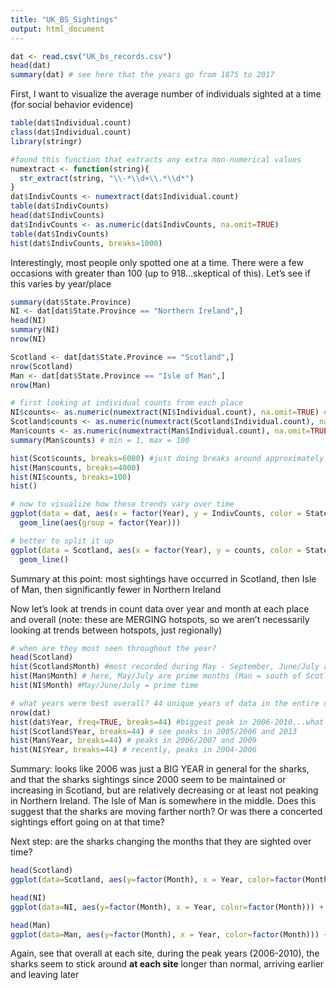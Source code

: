 ```yaml
---
title: "UK_BS_Sightings"
output: html_document
---
```


```r
dat <- read.csv("UK_bs_records.csv")
head(dat)
summary(dat) # see here that the years go from 1875 to 2017
```
First, I want to visualize the average number of individuals sighted at a time (for social behavior evidence)

```r
table(dat$Individual.count)
class(dat$Individual.count)
library(stringr)

#found this function that extracts any extra non-numerical values
numextract <- function(string){ 
  str_extract(string, "\\-*\\d+\\.*\\d*")
}
dat$IndivCounts <- numextract(dat$Individual.count)
table(dat$IndivCounts)
head(dat$IndivCounts)
dat$IndivCounts <- as.numeric(dat$IndivCounts, na.omit=TRUE)
table(dat$IndivCounts)
hist(dat$IndivCounts, breaks=1000)
```
Interestingly, most people only spotted one at a time. There were a few occasions with greater than 100 (up to 918...skeptical of this). Let's see if this varies by year/place

```r
summary(dat$State.Province)
NI <- dat[dat$State.Province == "Northern Ireland",]
head(NI)
summary(NI)
nrow(NI)

Scotland <- dat[dat$State.Province == "Scotland",]
nrow(Scotland)
Man <- dat[dat$State.Province == "Isle of Man",]
nrow(Man)

# first looking at individual counts from each place
NI$counts<- as.numeric(numextract(NI$Individual.count), na.omit=TRUE) # min = 1, max = 16
Scotland$counts <- as.numeric(numextract(Scotland$Individual.count), na.omit=TRUE) # min = 1, max = 918
Man$counts <- as.numeric(numextract(Man$Individual.count), na.omit=TRUE) 
summary(Man$counts) # min = 1, max = 100

hist(Scot$counts, breaks=6000) #just doing breaks around approximately how many sightings there were
hist(Man$counts, breaks=4000)
hist(NI$counts, breaks=100)
hist()

# now to visualize how these trends vary over time
ggplot(data = dat, aes(x = factor(Year), y = IndivCounts, color = State.Province)) +       
  geom_line(aes(group = factor(Year))) 

# better to split it up
ggplot(data = Scotland, aes(x = factor(Year), y = counts, color = State.Province)) +       
  geom_line() 
```
Summary at this point: most sightings have occurred in Scotland, then Isle of Man, then significantly fewer in Northern Ireland


Now let's look at trends in count data over year and month at each place and overall (note: these are MERGING hotspots, so we aren't necessarily looking at trends between hotspots, just regionally)

```r
# when are they most seen throughout the year?
head(Scotland)
hist(Scotland$Month) #most recorded during May - September, June/July are the prime months 
hist(Man$Month) # here, May/July are prime months (Man = south of Scotland, so northern migration makes sense)
hist(NI$Month) #May/June/July = prime time 

# what years were best overall? 44 unique years of data in the entire dataset 
nrow(dat)
hist(dat$Year, freq=TRUE, breaks=44) #biggest peak in 2006-2010...what was happening?? 
hist(Scotland$Year, breaks=44) # see peaks in 2005/2006 and 2013
hist(Man$Year, breaks=44) # peaks in 2006/2007 and 2009
hist(NI$Year, breaks=44) # recently, peaks in 2004-2006 
```
Summary: looks like 2006 was just a BIG YEAR in general for the sharks, and that the sharks sightings since 2000 seem to be maintained or increasing in Scotland, but are relatively decreasing or at least not peaking in Northern Ireland. The Isle of Man is somewhere in the middle. Does this suggest that the sharks are moving farther north? Or was there a concerted sightings effort going on at that time?

Next step: are the sharks changing the months that they are sighted over time? 
```r
head(Scotland)
ggplot(data=Scotland, aes(y=factor(Month), x = Year, color=factor(Month))) + geom_line()

head(NI)
ggplot(data=NI, aes(y=factor(Month), x = Year, color=factor(Month))) + geom_line()

head(Man)
ggplot(data=Man, aes(y=factor(Month), x = Year, color=factor(Month))) + geom_line()
```
Again, see that overall at each site, during the peak years (2006-2010), the sharks seem to stick around **at each site** longer than normal, arriving earlier and leaving later